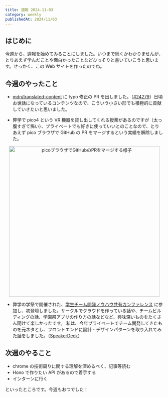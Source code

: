 ```yaml
---
title: 週報 2024-11-03
category: weekly
publishedAt: 2024/11/03
---
```


## はじめに

今週から、週報を始めてみることにしました。いつまで続くかわかりませんが、とりあえず学んだことや面白かったことなどひっそりと書いていこうと思います。せっかく、この Web サイトを作ったのでね。

## 今週のやったこと

- [mdn/translated-content](https://github.com/mdn/translated-content) に typo 修正の PR を出しました。（[#24279](https://github.com/mdn/translated-content/pull/24279)）日頃お世話になっているコンテンツなので、こういう小さい形でも積極的に貢献していきたいと思いました。

- 弊学で pico4 という VR 機器を貸し出してくれる授業があるのですが（太っ腹すぎて怖い）、プライベートでも好きに使っていいとのことなので、とりあえず pico ブラウザで GitHub の PR をマージするという実績を解除しました。

<div style="text-align: center">
  <img width="480px" src="/static/images/weekly2024-11-03/vr.webp" alt="picoブラウザでGitHubのPRをマージする様子"/>
</div>

- 弊学の学祭で開催された、[学生チーム開発ノウハウ共有カンファレンス](https://student-team-conf.com/) に参加し、初登壇しました。サークルでクラウドを作っている話や、チームビルディングの話、学園祭アプリの作り方の話などなど、興味深いものをたくさん聞けて楽しかったです。
私は、今年プライベートでチーム開発してきたものを元ネタとし、フロントエンドに設計・デザインパターンを取り入れてみた話をしました。（[SpeakerDeck](https://speakerdeck.com/seiya_tagami/ming-ri-karashi-metakunaru-hurontoendonotimukai-fa-niokerushe-ji-nosu-me)）

## 次週のやること

- chrome の技術周りに関する理解を深めるべく、記事等読む
- Hono で作りたい API があるので着手する
- インターンに行く

といったところです。今週もおつでした！
